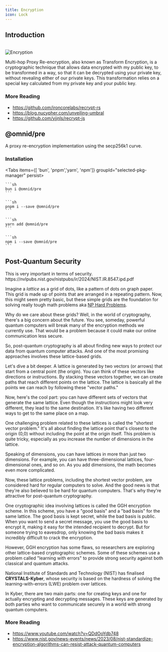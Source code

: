 ```yaml
---
title: Encryption
icon: Lock
---
```



## Introduction

<br/>
<Image src="/diagrams/enc-1-light.png" alt="Encryption" width={500} height={500} className="themedImage"/>

Multi-hop Proxy Re-encryption, also known as Transform Encryption,
is a cryptographic technique that allows data encrypted with my public key, to be transformed in a way,
so that it can be decrypted using your private key, without revealing either of our private keys.
This transformation relies on a special key calculated from my private key and your public key.

### More Reading

- https://github.com/ironcorelabs/recrypt-rs
- https://blog.nucypher.com/unveiling-umbral
- https://github.com/yjjnls/recrypt-js

## @omnid/pre
A proxy re-encryption implementation using the secp256k1 curve.

### Installation

<Tabs items={[ 'bun', 'pnpm','yarn', 'npm']} groupId="selected-pkg-manager" persist>
  <Tab value="bun">

    ```sh
    bun i @omnid/pre
    ```

  </Tab>
  <Tab value="pnpm">

    ```sh
    pnpm i --save @omnid/pre
    ```

  </Tab>
  <Tab value="yarn">

    ```sh
    yarn add @omnid/pre
    ```

  </Tab>
  <Tab value="npm">

    ```sh
    npm i --save @omnid/pre
    ```

  </Tab>
</Tabs>



## Post-Quantum Security


<Callout type="info" emoji="ℹ️">
  This is very important in terms of security. https://nvlpubs.nist.gov/nistpubs/ir/2024/NIST.IR.8547.ipd.pdf
</Callout>



Imagine a *lattice* as a grid of dots, like a pattern of dots on graph paper. This grid is made up of points that are arranged in a repeating pattern. Now, this might seem pretty basic, but these simple grids are the foundation for solving really tough math problems aka [NP Hard Problems](/tutorials/glossary#np-hard-problems).

<Diagram source="/diagrams/pqs-1.svg" title="A Simple Lattice" />

Why do we care about these grids? Well, in the world of cryptography, there's a big concern about the future.
You see, someday, powerful quantum computers will break many of the encryption methods we currently use.
That would be a problem because it could make our online communication less secure.

So, post-quantum cryptography is all about finding new ways to protect our data from quantum computer attacks.
And one of the most promising approaches involves these lattice-based grids.

<Diagram source="/diagrams/pqs-2.svg" title="Lattice with 2 Basis Vectors" />

Let's dive a bit deeper. A lattice is generated by two vectors (or arrows) that start from a central point (the origin). You can think of these vectors like directions or instructions. By stacking these vectors together, we can create paths that reach different points on the lattice. The lattice is basically all the points we can reach by following these "vector paths."

<Diagram source="/diagrams/pqs-4.svg" title="Lattice Generated with 2 Basis Vectors" />

Now, here's the cool part: you can have different sets of vectors that generate the same lattice. Even though the instructions might look very different, they lead to the same destination. It's like having two different ways to get to the same place on a map.

One challenging problem related to these lattices is called the "shortest vector problem." It's all about finding the lattice point that's closest to the origin (0,0) without including the point at the origin itself. This problem is quite tricky, especially as you increase the number of dimensions in the lattice.

Speaking of dimensions, you can have lattices in more than just two dimensions. For example, you can have three-dimensional lattices, four-dimensional ones, and so on. As you add dimensions, the math becomes even more complicated.

Now, these lattice problems, including the shortest vector problem, are considered hard for regular computers to solve. And the good news is that they're also believed to be hard for quantum computers. That's why they're attractive for post-quantum cryptography.

<Diagram source="/diagrams/pqs-5.svg" title="Good Basis & Bad Basis" />

One cryptographic idea involving lattices is called the GGH encryption scheme. In this scheme, you have a "good basis" and a "bad basis" for the same lattice. The good basis is kept secret, while the bad basis is public. When you want to send a secret message, you use the good basis to encrypt it, making it easy for the intended recipient to decrypt. But for someone trying to eavesdrop, only knowing the bad basis makes it incredibly difficult to crack the encryption.

However, GGH encryption has some flaws, so researchers are exploring other lattice-based cryptographic schemes. Some of these schemes use a problem called "learning with errors" to provide strong security against both classical and quantum attacks.

National Institute of Standards and Technology (NIST) has finalised **CRYSTALS-Kyber**, whose security is based on the hardness of solving the learning-with-errors (LWE) problem over lattices.

In Kyber, there are two main parts: one for creating keys and one for actually encrypting and decrypting messages. These keys are generated by both parties who want to communicate securely in a world with strong quantum computers.


### More Reading
- https://www.youtube.com/watch?v=QDdOoYdb748
- https://www.nist.gov/news-events/news/2023/08/nist-standardize-encryption-algorithms-can-resist-attack-quantum-computers
